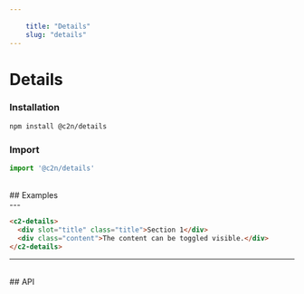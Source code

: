 ```yaml
---
    
    title: "Details"
    slug: "details"
---
```




# Details

### Installation

```bash tag=CodeBlock
npm install @c2n/details
```

### Import

```typescript tag=CodeBlock
import '@c2n/details'
```

<br />
## Examples
<br />
---

```html tag=MdxCodeBlock,compack=true,component=c2-details
<c2-details>
  <div slot="title" class="title">Section 1</div>
  <div class="content">The content can be toggled visible.</div>
</c2-details>
```
---

<br />
## API

<ApiTable componentTag="c2-cardr"></ApiTable>

